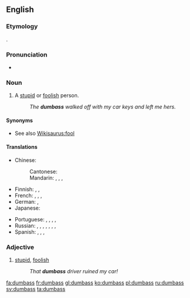 ==English==

===Etymology===
{{compound|dumb|ass|lang=en}}.

===Pronunciation===
* {{IPA|/ˈdʌm.æs/|lang=en}}

===Noun===
{{en-noun|es}}

# {{context|US|vulgar|slang|lang=en}} A [[stupid]] or [[foolish]] person.
#: ''The '''dumbass''' walked off with my car keys and left me hers.''

====Synonyms====
* See also [[Wikisaurus:fool]]

====Translations====
{{trans-top|stupid or foolish person}}
* Chinese:
*: Cantonese: {{t|yue|傻仔|tr=so4 zai2|sc=Hani}}
*: Mandarin: {{t+|cmn|蠢才|tr=chǔncái|sc=Hani}}, {{t+|cmn|蠢驢|sc=Hani}}, {{t|cmn|蠢驴|tr=chǔnlǘ|sc=Hani}}, {{t+|cmn|傻屄|tr=shǎbī|sc=Hani}} {{qualifier|vulgar}}
* Finnish: {{t+|fi|tollo}}, {{t+|fi|tyhmä}}, {{t|fi|molopää}} {{qualifier|vulgar}}
* French: {{t+|fr|abruti|m}}, {{t+|fr|crétin|m}}, {{t+|fr|andouille|f}}, {{t+|fr|tête de nœud|f}}
* German: {{t+|de|Blödmann|m}}, {{t+|de|Trottel|m}}
* Japanese: {{t|ja|アホ|tr=aho|sc=Jpan}}
{{trans-mid}}
* Portuguese: {{t+|pt|torpe}}, {{t+|pt|tonto|m}}, {{t+|pt|burro|m}}, {{t+|pt|asno|m}}, {{t+|pt|mula|f}}
* Russian: {{t+|ru|тупи́ца|m|f|sc=Cyrl}}, {{t+|ru|приду́рок|m|sc=Cyrl}}, {{t+|ru|деби́л|m|sc=Cyrl}}, {{t+|ru|долбоёб|m|sc=Cyrl}} {{qualifier|vulgar}}, {{t+|ru|муда́к|m|sc=Cyrl}} {{qualifier|vulgar}}, {{t+|ru|муди́ло|n|sc=Cyrl}} {{qualifier|vulgar}}, {{t+|ru|ебла́н|m|sc=Cyrl}} {{qualifier|vulgar}}, {{t+|ru|мудозво́н|m|sc=Cyrl}} {{qualifier|vulgar}}
* Spanish: {{t+|es|torpe|m}}, {{t|es|tontón|m}}, {{t+|es|tarado|m}}, {{t+|es|gilipollas|n}}
{{trans-bottom}}

===Adjective===
{{en-adj}}

# [[stupid]], [[foolish]]
#: ''That '''dumbass''' driver ruined my car!''

[[fa:dumbass]]
[[fr:dumbass]]
[[gl:dumbass]]
[[ko:dumbass]]
[[pl:dumbass]]
[[ru:dumbass]]
[[sv:dumbass]]
[[ta:dumbass]]